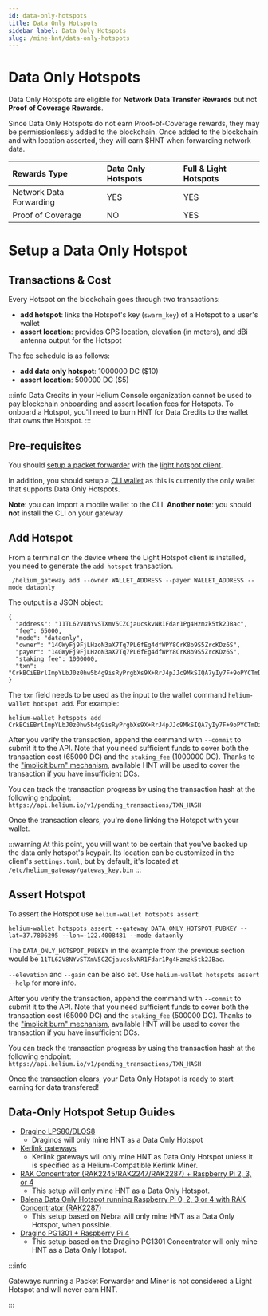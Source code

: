 ```yaml
---
id: data-only-hotspots
title: Data Only Hotspots
sidebar_label: Data Only Hotspots
slug: /mine-hnt/data-only-hotspots
---
```


# Data Only Hotspots


Data Only Hotspots are eligible for **Network Data Transfer Rewards** but not
**Proof of Coverage Rewards**.

Since Data Only Hotspots do not earn Proof-of-Coverage rewards, they may be
permissionlessly added to the blockchain. Once added to the blockchain and with
location asserted, they will earn $HNT when forwarding network data.

| Rewards Type            | Data Only Hotspots | Full & Light Hotspots |
| :---------------------- | :----------------- | :-------------------- |
| Network Data Forwarding | YES                | YES                   |
| Proof of Coverage       | NO                 | YES                   |

# Setup a Data Only Hotspot

## Transactions & Cost

Every Hotspot on the blockchain goes through two transactions:

- **add hotspot**: links the Hotspot's key (`swarm_key`) of a Hotspot to a
  user's wallet
- **assert location**: provides GPS location, elevation (in meters), and dBi
  antenna output for the Hotspot

The fee schedule is as follows:

- **add data only hotspot**: 1000000 DC ($10)
- **assert location**: 500000 DC ($5)

:::info Data Credits in your Helium Console organization cannot be used to pay
blockchain onboarding and assert location fees for Hotspots. To onboard a
Hotspot, you'll need to burn HNT for Data Credits to the wallet that owns the
Hotspot. :::

## Pre-requisites

You should [setup a packet forwarder](/use-the-network/setup-a-packet-forwarder)
with the [light hotspot client](/mine-hnt/light-hotspots).

In addition, you should setup a [CLI wallet](/wallets/cli-wallet) as this is
currently the only wallet that supports Data Only Hotspots.

**Note**: you can import a mobile wallet to the CLI. **Another note**: you
should **not** install the CLI on your gateway

## Add Hotspot

From a terminal on the device where the Light Hotspot client is installed, you
need to generate the `add hotspot` transaction.

```
./helium_gateway add --owner WALLET_ADDRESS --payer WALLET_ADDRESS --mode dataonly
```

The output is a JSON object:

```
{
  "address": "11TL62V8NYvSTXmV5CZCjaucskvNR1Fdar1Pg4Hzmzk5tk2JBac",
  "fee": 65000,
  "mode": "dataonly",
  "owner": "14GWyFj9FjLHzoN3aX7Tq7PL6fEg4dfWPY8CrK8b9S5ZrcKDz6S",
  "payer": "14GWyFj9FjLHzoN3aX7Tq7PL6fEg4dfWPY8CrK8b9S5ZrcKDz6S",
  "staking fee": 1000000,
  "txn": "CrkBCiEBrlImpYLbJ0z0hw5b4g9isRyPrgbXs9X+RrJ4pJJc9MkSIQA7yIy7F+9oPYCTmDz+v782GMJ4AC+jM+VfjvUgAHflWSJGMEQCIGfugfLkXv23vJcfwPYjLlMyzYhKp+Rg8B2YKwnsDHaUAiASkdxUO4fdS33D7vyid8Tulizo9SLEL1lduyvda9YVRCohAa5SJqWC2ydM9IcOW+IPYrEcj64G17PV/kayeKSSXPTJOMCEPUDo+wM="
}
```

The `txn` field needs to be used as the input to the wallet command
`helium-wallet hotspot add`. For example:

```
helium-wallet hotspots add CrkBCiEBrlImpYLbJ0z0hw5b4g9isRyPrgbXs9X+RrJ4pJJc9MkSIQA7yIy7F+9oPYCTmDz+v782GMJ4AC+jM+VfjvUgAHflWSJGMEQCIGfugfLkXv23vJcfwPYjLlMyzYhKp+Rg8B2YKwnsDHaUAiASkdxUO4fdS33D7vyid8Tulizo9SLEL1lduyvda9YVRCohAa5SJqWC2ydM9IcOW+IPYrEcj64G17PV/kayeKSSXPTJOMCEPUDo+wM=
```

After you verify the transaction, append the command with `--commit` to submit
it to the API. Note that you need sufficient funds to cover both the transaction
cost (65000 DC) and the `staking_fee` (1000000 DC). Thanks to the
["implicit burn" mechanism](/blockchain/transaction-fees/#transaction-fees-and-implicit-burn),
available HNT will be used to cover the transaction if you have insufficient
DCs.

You can track the transaction progress by using the transaction hash at the
following endpoint: `https://api.helium.io/v1/pending_transactions/TXN_HASH`

Once the transaction clears, you're done linking the Hotspot with your wallet.

:::warning At this point, you will want to be certain that you've backed up the
data only hotspot's keypair. Its location can be customized in the client's
`settings.toml`, but by default, it's located at
`/etc/helium_gateway/gateway_key.bin` :::

## Assert Hotspot

To assert the Hotspot use `helium-wallet hotspots assert`

```
helium-wallet hotspots assert --gateway DATA_ONLY_HOTSPOT_PUBKEY --lat=37.7806295 --lon=-122.4008481 --mode dataonly
```

The `DATA_ONLY_HOTSPOT_PUBKEY` in the example from the previous section would be
`11TL62V8NYvSTXmV5CZCjaucskvNR1Fdar1Pg4Hzmzk5tk2JBac`.

`--elevation` and `--gain` can be also set. Use
`helium-wallet hotspots assert --help` for more info.

After you verify the transaction, append the command with `--commit` to submit
it to the API. Note that you need sufficient funds to cover both the transaction
cost (65000 DC) and the `staking_fee` (500000 DC). Thanks to the
["implicit burn" mechanism](/blockchain/transaction-fees/#transaction-fees-and-implicit-burn),
available HNT will be used to cover the transaction if you have insufficient
DCs.

You can track the transaction progress by using the transaction hash at the
following endpoint: `https://api.helium.io/v1/pending_transactions/TXN_HASH`

Once the transaction clears, your Data Only Hotspot is ready to start earning
for data transfered!

## Data-Only Hotspot Setup Guides

- [Dragino LPS80/DLOS8](/mine-hnt/data-only-guides/dragino)
  - Draginos will only mine HNT as a Data Only Hotspot
- [Kerlink gateways](/mine-hnt/data-only-guides/kerlink)
  - Kerlink gateways will only mine HNT as Data Only Hotspot unless it is
    specified as a Helium-Compatible Kerlink Miner.
- [RAK Concentrator (RAK2245/RAK2247/RAK2287) + Raspberry Pi 2, 3, or 4](/mine-hnt/data-only-guides/rak-concentrators)
  - This setup will only mine HNT as a Data Only Hotspot.
- [Balena Data Only Hotspot running Raspberry Pi 0, 2, 3 or 4 with RAK Concentrator (RAK2287)](/mine-hnt/data-only-guides/balena-data-only-hotspot)
  - This setup based on Nebra will only mine HNT as a Data Only Hotspot, when
    possible.
- [Dragino PG1301 + Raspberry Pi 4](/mine-hnt/data-only-guides/dragino-pg1301)
  - This setup based on the Dragino PG1301 Concentrator will only mine HNT as a
    Data Only Hotspot.

:::info

Gateways running a Packet Forwarder and Miner is not considered a Light Hotspot
and will never earn HNT.

:::
